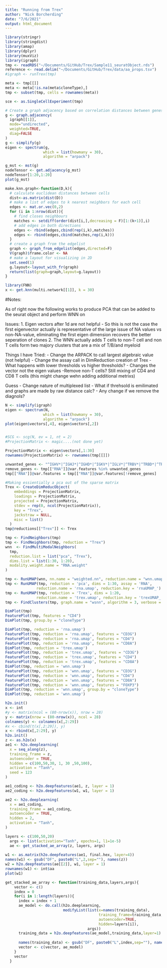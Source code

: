 ```yaml
---
title: "Running from Trex"
author: "Nick Borcherding"
date: "7/6/2021"
output: html_document
---
```


```r
library(stringr)
library(stringdist)
library(amap)
library(dplyr)
library(muxViz)
library(igraph)
tmp <- readRDS("~/Documents/GitHub/Trex/Sample11_seuratObject.rds")
reference <- read.delim("~/Documents/GitHub/Trex/data/aa_props.tsv")
#igraph <- runTrex(tmp)

meta <- tmp[[]]
meta <- meta[!is.na(meta$cloneType),]
tmp <- subset(tmp, cells = rownames(meta))

sce <- as.SingleCellExperiment(tmp)
```

```r
# Create a graph adjacency based on correlation distances between genes in  pairwise fashion.
g <- graph.adjacency(
  igraph[[1]],
  mode="undirected",
  weighted=TRUE,
  diag=FALSE
)
g <- simplify(g)
eigen <- spectrum(g, 
                 which = list(howmany = 30), 
                 algorithm = "arpack")

g_mst <- mst(g)
nodeTensor <- get.adjacency(g_mst)
nodeTensor[1:20,1:20]
plot(g_mst)

make.knn.graph<-function(D,k){
  # calculate euclidean distances between cells
  dist<-as.matrix(dist(D))
  # make a list of edges to k nearest neighbors for each cell
  edges <- mat.or.vec(0,2)
  for (i in 1:nrow(dist)){
    # find closes neighbours
    matches <- setdiff(order(dist[i,],decreasing = F)[1:(k+1)],i)
    # add edges in both directions
    edges <- rbind(edges,cbind(rep(i,k),matches))  
    edges <- rbind(edges,cbind(matches,rep(i,k)))  
  }
  # create a graph from the edgelist
  graph <- graph_from_edgelist(edges,directed=F)
  V(graph)$frame.color <- NA
  # make a layout for visualizing in 2D
  set.seed(1)
  g.layout<-layout_with_fr(graph)
  return(list(graph=graph,layout=g.layout))        
}

library(FNN)
x <- get.knn(multi.network[[1]], k = 30)
```

#Notes:

As of right now the following works to produce PCA that can be added to the seurat object and perform WNN on

Issues: 
1. Eigen vectors after 1d are not helpful
 - So this is not the case the first eigenvector actually is representative of the large issue of NA values vs non-NA-value, eliminating the first eigen dimension recovers the better seperation of clones
2. The WNN actually adds T cells to non-T cell and non T cells form two majory clusters that are a mix of T/B/and myeloid

Things I have Tried:
- Change the ARPACK to call largest algebraic value (not helpful)
- Change the assay call in DimReduction creation of Trex
- What happens with lower thresholds vs higher thresholds? - Changes the vector not the eigen values
-Remove non-T cells? Still mixing of CD4 and CD8 T cells (this might change wehn adding additional metrixs)

Guess
- Change nature of multiplexed list
    - What if threhsold is emilimated and graphs are made by raw distance calc?
    - Any change if we remove the diagnols?

    
```r
N <- simplify(igraph)
eigen <- spectrum(N, 
                 which = list(howmany = 30), 
                 algorithm = "arpack")
plot(eigen$vectors[,4], eigen$vectors[,2])


#SCG <- scg(N, ev = 1, nt = 2)
#ProjectionMatrix <- magic....(not done yet)

ProjectionMatrix <- eigen$vectors[,1:30]
rownames(ProjectionMatrix) <- rownames(tmp[[]])

unwanted_genes <- "^IGHV*|^IGHJ*|^IGHD*|^IGKV*|^IGLV*|^TRBV*|^TRBD*|^TRBJ*|^TRDV*|^TRDD*|^TRDJ*|^TRAV*|^TRAJ*|^TRGV*|^TRGJ*"
remove_genes <- tmp[["RNA"]]@var.features %in% unwanted_genes
tmp[["RNA"]]@var.features = tmp[["RNA"]]@var.features[!remove_genes]

#Making essientially a pca out of the sparse matrix
Trex <- CreateDimReducObject(
    embeddings = ProjectionMatrix,
    loadings = ProjectionMatrix,
    projected = ProjectionMatrix,
    stdev = rep(0, ncol(ProjectionMatrix)),
    key = "Trex",
    jackstraw = NULL,
    misc = list()
  )
tmp@reductions[["Trex"]] <- Trex

tmp <- FindNeighbors(tmp)
tmp <- FindNeighbors(tmp, reduction = "Trex")
wnn  <- FindMultiModalNeighbors(
  tmp, 
  reduction.list = list("pca", "Trex"), 
  dims.list = list(1:30, 1:20), 
  modality.weight.name = "RNA.weight"
)

tmp <- RunUMAP(wnn, nn.name = "weighted.nn", reduction.name = "wnn.umap", reduction.key = "wnnUMAP_")
tmp <- RunUMAP(tmp, reduction = 'pca', dims = 1:30, assay = 'RNA', 
              reduction.name = 'rna.umap', reduction.key = 'rnaUMAP_')
tmp <- RunUMAP(tmp, reduction = 'Trex', dims = 1:20, 
              reduction.name = 'trex.umap', reduction.key = 'trexUMAP_')
tmp <- FindClusters(tmp, graph.name = "wsnn", algorithm = 3, verbose = FALSE)

DimPlot(tmp)
FeaturePlot(tmp, features = "CD4")
DimPlot(tmp, group.by = "cloneType")

DimPlot(tmp, reduction = 'rna.umap')
FeaturePlot(tmp, reduction = 'rna.umap', features = "CD3G")
FeaturePlot(tmp, reduction = 'rna.umap', features = "CD4")
FeaturePlot(tmp, reduction = 'rna.umap', features = "CD8A")
DimPlot(tmp, reduction = 'trex.umap')
FeaturePlot(tmp, reduction = 'trex.umap', features = "CD3G")
FeaturePlot(tmp, reduction = 'trex.umap', features = "CD4")
FeaturePlot(tmp, reduction = 'trex.umap', features = "CD8A")
DimPlot(tmp, reduction = 'wnn.umap')
FeaturePlot(tmp, reduction = 'wnn.umap', features = "CD3G")
FeaturePlot(tmp, reduction = 'wnn.umap', features = "CD4")
FeaturePlot(tmp, reduction = 'wnn.umap', features = "CD8A")
FeaturePlot(tmp, reduction = 'wnn.umap', features = "FOXP3")
DimPlot(tmp, reduction = 'wnn.umap', group.by = "cloneType")
DimPlot(tmp, reduction = 'wnn.umap')
```
```r
h2o.init()
x <- int
#y <- matrix(ncol = (80-nrow(x)), nrow = 28)
y <- matrix(nrow = (80-nrow(x)), ncol = 28)
colnames(y) <- colnames(x[,2:29])
#x <- cbind(t(x[,2:29]), y)
x <- rbind(x[,2:29], y)
h2o.init()
z <- as.h2o(x)
ae1 <- h2o.deeplearning(
  x = seq_along(z), 
  training_frame = z,
  autoencoder = TRUE,
  hidden = c(100,50,30, 1, 30 ,50,100), 
  activation = "Tanh",
  seed = 123
)

ae1_coding <- h2o.deepfeatures(ae1, z, layer = 1)
ae2_coding <- h2o.deepfeatures(w1, w1, layer = 1)

ae2 <- h2o.deeplearning(
  x = ae1_coding, 
  training_frame = ae1_coding,
  autoencoder = TRUE,
  hidden = 2, 
  activation = "Tanh",
)

layers <- c(100,50,20)
  args <- list(activation="Tanh", epochs=1, l1=1e-5)
  ae <- get_stacked_ae_array(z, layers, args)
  
w1 <- as.matrix(h2o.deepfeatures(ae1, final.hex, layer=4))
names(w1) <- gsub("DF", paste0("L",2,sep=""), names(z)) 
w2 = h2o.deepfeatures(ae[[2]], w1, layer = 1)
rownames(w1) <- int$aa
plot(w1)

get_stacked_ae_array <- function(training_data,layers,args){  
    vector <- c()
    index = 0
    for(i in 1:length(layers)){    
      index = index + 1
      ae_model <- do.call(h2o.deeplearning, 
                          modifyList(list(x=names(training_data),
                                          training_frame=training_data,
                                          autoencoder=TRUE,
                                          hidden=layers[i]),
                                     args))
      training_data = h2o.deepfeatures(ae_model,training_data,layer=1)
      
      names(training_data) <- gsub("DF", paste0("L",index,sep=""), names(training_data)) 
      vector <- c(vector, ae_model)    
    }
    vector
  }
```



